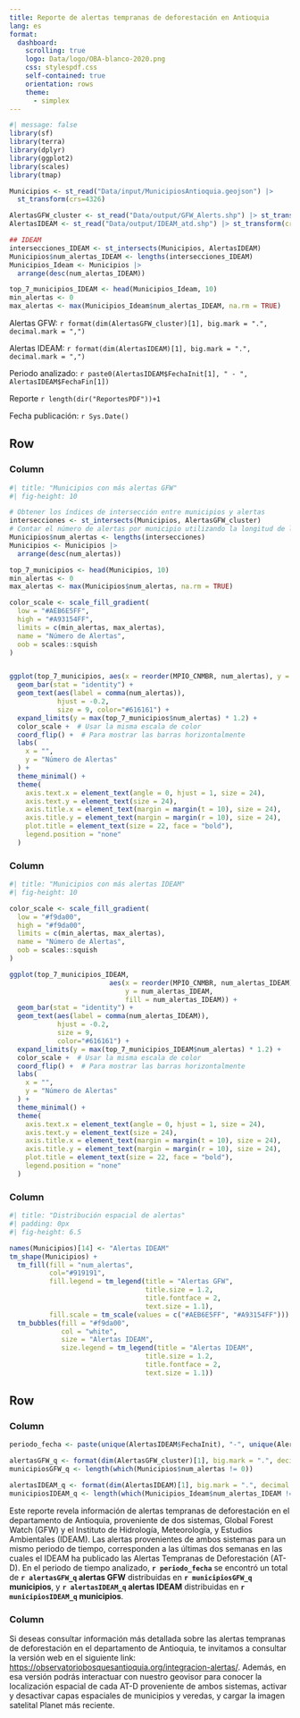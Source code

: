 ```yaml
---
title: Reporte de alertas tempranas de deforestación en Antioquia
lang: es
format: 
  dashboard:
    scrolling: true
    logo: Data/logo/OBA-blanco-2020.png
    css: stylespdf.css
    self-contained: true
    orientation: rows
    theme: 
      - simplex
---
```



```r
#| message: false
library(sf)
library(terra)
library(dplyr)
library(ggplot2)
library(scales)
library(tmap)
```


```r
Municipios <- st_read("Data/input/MunicipiosAntioquia.geojson") |>
  st_transform(crs=4326)

AlertasGFW_cluster <- st_read("Data/output/GFW_Alerts.shp") |> st_transform(crs=4326)
AlertasIDEAM <- st_read("Data/output/IDEAM_atd.shp") |> st_transform(crs=4326)

## IDEAM 
intersecciones_IDEAM <- st_intersects(Municipios, AlertasIDEAM)
Municipios$num_alertas_IDEAM <- lengths(intersecciones_IDEAM)
Municipios_Ideam <- Municipios |>
  arrange(desc(num_alertas_IDEAM))

top_7_municipios_IDEAM <- head(Municipios_Ideam, 10)
min_alertas <- 0
max_alertas <- max(Municipios_Ideam$num_alertas_IDEAM, na.rm = TRUE)

```


<i class="bi bi-exclamation-triangle-fill" id="icono-alerta"></i> <span class="textoAlerts">Alertas GFW:</span>
<span class="valor"> `r format(dim(AlertasGFW_cluster)[1], big.mark = ".", decimal.mark = ",")` </span>

<i class="bi bi-exclamation-triangle-fill" id="icono-alerta"></i> <span class="textoAlerts">Alertas IDEAM:</span>
<span class="valor"> `r format(dim(AlertasIDEAM)[1], big.mark = ".", decimal.mark = ",")` </span>

<i class="bi bi-calendar-week" id="icono-alerta"></i> <span class="textoAlerts">Periodo analizado:</span>
<span class="valor"> `r paste0(AlertasIDEAM$FechaInit[1], " - ", AlertasIDEAM$FechaFin[1])` </span>

<span class="title-style"> Reporte `r length(dir("ReportesPDF"))+1` </span>

<span class="textoAlerts2">Fecha publicación:</span>
<span class="valor2"> `r Sys.Date()` </span>






## Row {height=70%}

### Column {width=27%}

```r
#| title: "Municipios con más alertas GFW"
#| fig-height: 10

# Obtener los índices de intersección entre municipios y alertas
intersecciones <- st_intersects(Municipios, AlertasGFW_cluster)
# Contar el número de alertas por municipio utilizando la longitud de las intersecciones
Municipios$num_alertas <- lengths(intersecciones)
Municipios <- Municipios |>
  arrange(desc(num_alertas))

top_7_municipios <- head(Municipios, 10)
min_alertas <- 0
max_alertas <- max(Municipios$num_alertas, na.rm = TRUE)

color_scale <- scale_fill_gradient(
  low = "#AEB6E5FF",
  high = "#A93154FF",
  limits = c(min_alertas, max_alertas),
  name = "Número de Alertas",
  oob = scales::squish
)


ggplot(top_7_municipios, aes(x = reorder(MPIO_CNMBR, num_alertas), y = num_alertas, fill = num_alertas)) +
  geom_bar(stat = "identity") +
  geom_text(aes(label = comma(num_alertas)), 
            hjust = -0.2,
            size = 9, color="#616161") +
  expand_limits(y = max(top_7_municipios$num_alertas) * 1.2) +
  color_scale +  # Usar la misma escala de color
  coord_flip() +  # Para mostrar las barras horizontalmente
  labs(
    x = "",
    y = "Número de Alertas"
  ) +
  theme_minimal() +
  theme(
    axis.text.x = element_text(angle = 0, hjust = 1, size = 24),
    axis.text.y = element_text(size = 24),
    axis.title.x = element_text(margin = margin(t = 10), size = 24),
    axis.title.y = element_text(margin = margin(r = 10), size = 24),
    plot.title = element_text(size = 22, face = "bold"),
    legend.position = "none"
  )


```



### Column {width=27%}

```r
#| title: "Municipios con más alertas IDEAM"
#| fig-height: 10

color_scale <- scale_fill_gradient(
  low = "#f9da00",
  high = "#f9da00",
  limits = c(min_alertas, max_alertas),
  name = "Número de Alertas",
  oob = scales::squish
)

ggplot(top_7_municipios_IDEAM, 
                         aes(x = reorder(MPIO_CNMBR, num_alertas_IDEAM),
                             y = num_alertas_IDEAM, 
                             fill = num_alertas_IDEAM)) +
  geom_bar(stat = "identity") +
  geom_text(aes(label = comma(num_alertas_IDEAM)), 
            hjust = -0.2,  
            size = 9,
            color="#616161") +
  expand_limits(y = max(top_7_municipios_IDEAM$num_alertas) * 1.2) +
  color_scale +  # Usar la misma escala de color
  coord_flip() +  # Para mostrar las barras horizontalmente
  labs(
    x = "",
    y = "Número de Alertas"
  ) +
  theme_minimal() +
  theme(
    axis.text.x = element_text(angle = 0, hjust = 1, size = 24),
    axis.text.y = element_text(size = 24),
    axis.title.x = element_text(margin = margin(t = 10), size = 24),
    axis.title.y = element_text(margin = margin(r = 10), size = 24),
    plot.title = element_text(size = 22, face = "bold"),
    legend.position = "none"
  )
```



### Column {width=46%}


```r
#| title: "Distribución espacial de alertas"
#| padding: 0px
#| fig-height: 6.5

names(Municipios)[14] <- "Alertas IDEAM"
tm_shape(Municipios) +
  tm_fill(fill = "num_alertas", 
          col="#919191", 
          fill.legend = tm_legend(title = "Alertas GFW",
                                  title.size = 1.2,
                                  title.fontface = 2,
                                  text.size = 1.1),
          fill.scale = tm_scale(values = c("#AEB6E5FF", "#A93154FF"))) +
  tm_bubbles(fill = "#f9da00", 
             col = "white", 
             size = "Alertas IDEAM",
             size.legend = tm_legend(title = "Alertas IDEAM",
                                  title.size = 1.2,
                                  title.fontface = 2,
                                  text.size = 1.1)) 

```




## Row {height=30%}

### Column {width=54%}
```r
periodo_fecha <- paste(unique(AlertasIDEAM$FechaInit), "-", unique(AlertasIDEAM$FechaFin))

alertasGFW_q <- format(dim(AlertasGFW_cluster)[1], big.mark = ".", decimal.mark = ",")
municipiosGFW_q <- length(which(Municipios$num_alertas != 0))

alertasIDEAM_q <- format(dim(AlertasIDEAM)[1], big.mark = ".", decimal.mark = ",")
municipiosIDEAM_q <- length(which(Municipios_Ideam$num_alertas_IDEAM != 0))
```


Este reporte revela información de alertas tempranas de deforestación en el departamento de Antioquia, proveniente de dos sistemas, Global Forest Watch (GFW) y el Instituto de Hidrología, Meteorología, y Estudios Ambientales (IDEAM). Las alertas provenientes de ambos sistemas para un mismo periodo de tiempo, corresponden a las últimas dos semanas en las cuales el IDEAM ha publicado las Alertas Tempranas de Deforestación (AT-D). En el periodo de tiempo analizado, **`r periodo_fecha`** se encontró un total de **`r alertasGFW_q` alertas GFW** distribuidas en **`r municipiosGFW_q` municipios**, y **`r alertasIDEAM_q` alertas IDEAM** distribuidas en **`r municipiosIDEAM_q` municipios**.


### Column {width=46%}

Si deseas consultar información más detallada sobre las alertas tempranas de deforestación en el departamento de Antioquia, te invitamos a consultar la versión web en el siguiente link: <https://observatoriobosquesantioquia.org/integracion-alertas/>. Además, en esa versión podrás interactuar con nuestro geovisor para conocer la localización espacial de cada AT-D proveniente de ambos sistemas, activar y desactivar capas espaciales de municipios y veredas, y cargar la imagen satelital Planet más reciente. 






